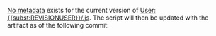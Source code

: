 [[User:{{subst:REVISIONUSER}}/Commit Approval/latest.json|No metadata]] exists for the current version of [[User:{{subst:REVISIONUSER}}/.js]]. The script will then be updated with the artifact as of the following commit:

{{{commits}}}
